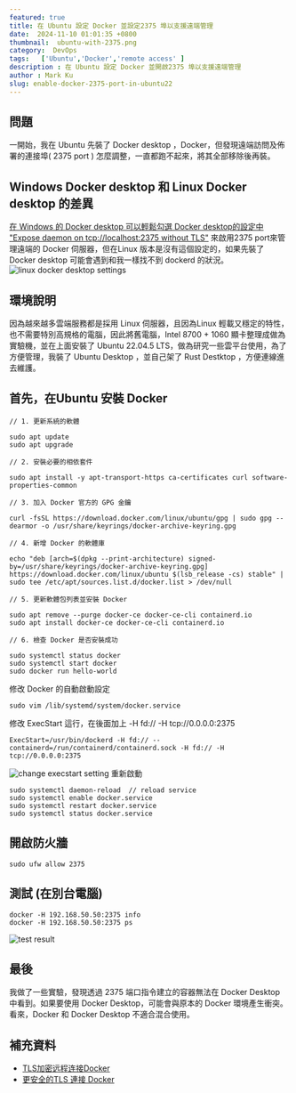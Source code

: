 ```yaml
---
featured: true
title: 在 Ubuntu 設定 Docker 並設定2375 埠以支援遠端管理
date:  2024-11-10 01:01:35 +0800
thumbnail:  ubuntu-with-2375.png
category:  DevOps  
tags:   ['Ubuntu','Docker','remote access' ]
description : 在 Ubuntu 設定 Docker 並開啟2375 埠以支援遠端管理
author : Mark Ku
slug: enable-docker-2375-port-in-ubuntu22
---
```

## 問題
一開始，我在 Ubuntu 先裝了 Docker desktop ，Docker，但發現遠端訪問及佈署的連接埠( 2375 port ) 怎麼調整，一直都跑不起來，將其全部移除後再裝。

## Windows Docker desktop 和 Linux Docker desktop 的差異
[在 Windows 的 Docker desktop 可以輕鬆勾選 Docker desktop的設定中 "Expose daemon on tcp://localhost:2375 without TLS"](https://blog.markkulab.net/remote-build-docker-image-with-powershell/) 來啟用2375 port來管理遠端的 Docker 伺服器，但在Linux 版本是沒有這個設定的，如果先裝了 Docker desktop 可能會遇到和我一樣找不到 dockerd 的狀況。
![linux docker desktop settings](linux-docker-desktop-settings.png)

## 環境說明
因為越來越多雲端服務都是採用 Linux 伺服器，且因為Linux 輕載又穩定的特性，也不需要特別高規格的電腦，因此將舊電腦，Intel 8700 + 1060 顯卡整理成做為實驗機，並在上面安裝了 Ubuntu 22.04.5 LTS，做為研究一些雲平台使用，為了方便管理，我裝了 Ubuntu Desktop ，並自己架了 Rust Destktop ，方便連線進去維護。

## 首先，在Ubuntu 安裝 Docker 
```
// 1. 更新系統的軟體

sudo apt update
sudo apt upgrade

// 2. 安裝必要的相依套件

sudo apt install -y apt-transport-https ca-certificates curl software-properties-common

// 3. 加入 Docker 官方的 GPG 金鑰

curl -fsSL https://download.docker.com/linux/ubuntu/gpg | sudo gpg --dearmor -o /usr/share/keyrings/docker-archive-keyring.gpg

// 4. 新增 Docker 的軟體庫

echo "deb [arch=$(dpkg --print-architecture) signed-by=/usr/share/keyrings/docker-archive-keyring.gpg] https://download.docker.com/linux/ubuntu $(lsb_release -cs) stable" | sudo tee /etc/apt/sources.list.d/docker.list > /dev/null

// 5. 更新軟體包列表並安裝 Docker

sudo apt remove --purge docker-ce docker-ce-cli containerd.io
sudo apt install docker-ce docker-ce-cli containerd.io

// 6. 檢查 Docker 是否安裝成功

sudo systemctl status docker
sudo systemctl start docker
sudo docker run hello-world

```
修改 Docker 的自動啟動設定
```
sudo vim /lib/systemd/system/docker.service
```
修改 ExecStart 這行，在後面加上 -H fd:// -H tcp://0.0.0.0:2375
```
ExecStart=/usr/bin/dockerd -H fd:// --containerd=/run/containerd/containerd.sock -H fd:// -H tcp://0.0.0.0:2375
```
![change execstart setting](change-exec-start-settings.png)
重新啟動
```
sudo systemctl daemon-reload  // reload service
sudo systemctl enable docker.service 
sudo systemctl restart docker.service 
sudo systemctl status docker.service 
```
## 開啟防火牆
```
sudo ufw allow 2375
```
## 測試 (在別台電腦)
```
docker -H 192.168.50.50:2375 info
docker -H 192.168.50.50:2375 ps
```
![test result](test.png)
## 最後
我做了一些實驗，發現透過 2375 端口指令建立的容器無法在 Docker Desktop 中看到。如果要使用 Docker Desktop，可能會與原本的 Docker 環境產生衝突。看來，Docker 和 Docker Desktop 不適合混合使用。

## 補充資料
* [TLS加密远程连接Docker](https://cloud.tencent.com/developer/article/1508189)
* [更安全的TLS 連接 Docker](https://www.cnblogs.com/walterlong/articles/11444770.html)
